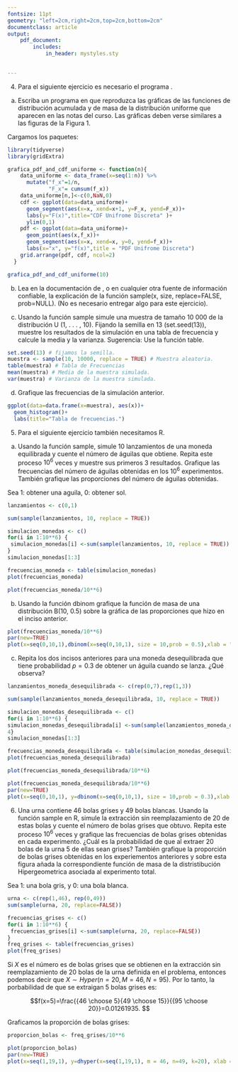 ```yaml
---
fontsize: 11pt
geometry: "left=2cm,right=2cm,top=2cm,bottom=2cm"
documentclass: article
output:
    pdf_document:
        includes:
            in_header: mystyles.sty
            

---
```

4. Para el siguiente ejercicio es necesario el programa \textsc{R}.

a. Escriba un programa en \textsc{R}  que reproduzca las gráficas de las funciones de distribución
acumulada y de masa de la distribución uniforme que aparecen en las notas del curso. Las gráficas deben verse similares a las figuras de la Figura 1.

\res 
Cargamos los paquetes:
```r
library(tidyverse)
library(gridExtra)
```


```r
grafica_pdf_and_cdf_uniforme <- function(n){
    data_uniforme <- data_frame(x=seq(1:n)) %>% 
      mutate("f_x"=1/n, 
             "F_x"= cumsum(f_x))
    data_uniforme[n,]<-c(0,NaN,0)
    cdf <- ggplot(data=data_uniforme)+
      geom_segment(aes(x=x, xend=x+1, y=F_x, yend=F_x))+
      labs(y="F(x)",title="CDF Unifrome Discreta" )+
      ylim(0,1)
    pdf <- ggplot(data=data_uniforme)+
      geom_point(aes(x,f_x))+
      geom_segment(aes(x=x, xend=x, y=0, yend=f_x))+
      labs(x="x", y="f(x)",title = "PDF Unifrome Discreta")
    grid.arrange(pdf, cdf, ncol=2)
  }

grafica_pdf_and_cdf_uniforme(10)
```

b. Lea en la documentación de \textsc{R}, o en cualquier otra fuente de información confiable,
la explicación de la función sample(x, size, replace=FALSE, prob=NULL). (No es necesario entregar algo para este ejercicio).


c. Usando la función sample simule una muestra de tamaño 10 000 de la distribución U (1, . . . , 10). Fijando la semilla en 13 (set.seed(13)), muestre los resultados de la
simulación en una tabla de frecuencia y calcule la media y la varianza. Sugerencia: Use la función table.

\res
```r
set.seed(13) # fijamos la semilla.
muestra <- sample(10, 10000, replace = TRUE) # Muestra aleatoria.
table(muestra) # Tabla de Frecuencias
mean(muestra) # Media de la muestra simulada.
var(muestra) # Varianza de la muestra simulada.
```

d. Grafique las frecuencias de la simulación anterior.

```r
ggplot(data=data.frame(x=muestra), aes(x))+
  geom_histogram()+
  labs(title="Tabla de frecuencias.")
```


5. Para el siguiente ejercicio también necesitamos R.

a. Usando la función sample, simule 10 lanzamientos de una moneda equilibrada y cuente el número de águilas que obtiene. Repita este proceso $10^6$ veces y muestre sus primeros 3 resultados. Grafique las frecuencias del número de águilas obtenidas en los $10^6$ experimentos. También grafique las proporciones del número de águilas obtenidas.

\res
Sea 1: obtener una aguila, 0: obtener sol.
```r
lanzamientos <- c(0,1)

sum(sample(lanzamientos, 10, replace = TRUE)) 

```
```r
simulacion_monedas <- c()
for(i in 1:10**6) {
 simulacion_monedas[i] <-sum(sample(lanzamientos, 10, replace = TRUE)) 
}
simulacion_monedas[1:3]
```

```r
frecuencias_moneda <- table(simulacion_monedas)
plot(frecuencias_moneda)
```

```r
plot(frecuencias_moneda/10**6)
```

b. Usando la función dbinom grafique la función de masa de una distribución B(10, 0.5) sobre la gráfica de las proporciones que hizo en el inciso anterior.

\res
```r
plot(frecuencias_moneda/10**6)
par(new=TRUE)
plot(x=seq(0,10,1),dbinom(x=seq(0,10,1), size = 10,prob = 0.5),xlab = "", ylab = "",)
```


c. Repita los dos incisos anteriores para una moneda desequilibrada que tiene probabilidad $p = 0.3$ de obtener un águila cuando se lanza. ¿Qué observa?

\res

```r
lanzamientos_moneda_desequilibrada <- c(rep(0,7),rep(1,3))

sum(sample(lanzamientos_moneda_desequilibrada, 10, replace = TRUE)) 
```

```r
simulacion_monedas_desequilibrada <- c()
for(i in 1:10**6) {
simulacion_monedas_desequilibrada[i] <-sum(sample(lanzamientos_moneda_desequilibrada, 10, replace = TRUE))
4}
simulacion_monedas[1:3]
```

```r
frecuencias_moneda_desequilibrada <- table(simulacion_monedas_desequilibrada)
plot(frecuencias_moneda_desequilibrada)
```
```r
plot(frecuencias_moneda_desequilibrada/10**6)
```

```r
plot(frecuencias_moneda_desequilibrada/10**6)
par(new=TRUE)
plot(x=seq(0,10,1), y=dbinom(x=seq(0,10,1), size = 10,prob = 0.3),xlab = "", ylab = "",xlim = c(0,10))
```


6. Una urna contiene 46 bolas grises y 49 bolas blancas. Usando la función sample en R, simule la extracción sin reemplazamiento de 20 de estas bolas y cuente el número de bolas grises que obtuvo. Repita este proceso $10^6$ veces y grafique las frecuencias de bolas grises obtenidas en cada experimento. ¿Cuál es la probabilidad de que al extraer 20 bolas de la urna 5 de ellas sean grises? También grafique la proporción de bolas grises obtenidas en los experiementos anteriores y sobre esta figura añada la correspondiente función de masa de la distristibución Hipergeometrica asociada al experimento total.

\res
Sea 1: una bola gris, y 0: una bola blanca.
```r
urna <- c(rep(1,46), rep(0,49))
sum(sample(urna, 20, replace=FALSE))

```

```r
frecuencias_grises <- c()
for(i in 1:10**6) {
 frecuencias_grises[i] <-sum(sample(urna, 20, replace=FALSE))
}
freq_grises <- table(frecuencias_grises)
plot(freq_grises)
```

Si $X$ es el número es de bolas grises que se obtienen en la extracción sin reemplazamiento de 20 bolas de la urna definida en el problema, entonces podemos decir que $X\sim Hyper(n=20, M=46, N=95)$. Por lo tanto, la porbabilidad de que se extraigan 5 bolas grises es:

$$f(x=5)=\frac{{46 \choose 5}{49 \choose 15}}{{95 \choose 20}}=0.01261935. $$



Graficamos la proporción de bolas grises:

```r
proporcion_bolas <- freq_grises/10**6

plot(proporcion_bolas)
par(new=TRUE)
plot(x=seq(1,19,1), y=dhyper(x=seq(1,19,1), m = 46, n=49, k=20), xlab = "", ylab="")
```


